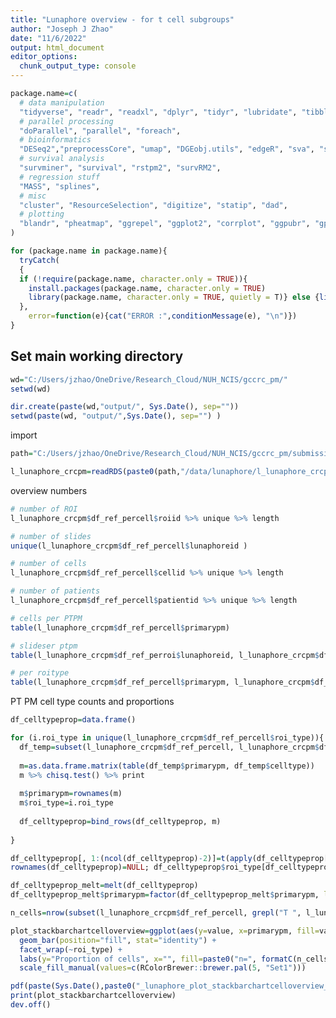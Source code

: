 ---
title: "Lunaphore overview - for t cell subgroups"
author: "Joseph J Zhao"
date: "11/6/2022"
output: html_document
editor_options: 
  chunk_output_type: console
---

```{r setup, include=FALSE}
package.name=c(
  # data manipulation
  "tidyverse", "readr", "readxl", "dplyr", "tidyr", "lubridate", "tibble", "plyr", "stringr", "stringi", "gtools", "maditr", "reshape2",
  # parallel processing
  "doParallel", "parallel", "foreach",
  # bioinformatics
  "DESeq2","preprocessCore", "umap", "DGEobj.utils", "edgeR", "sva", "sf", "RANN", "spatstat",
  # survival analysis
  "survminer", "survival", "rstpm2", "survRM2",
  # regression stuff
  "MASS", "splines",
  # misc
  "cluster", "ResourceSelection", "digitize", "statip", "dad",
  # plotting
  "blandr", "pheatmap", "ggrepel", "ggplot2", "corrplot", "ggpubr", "gplots", "grid", "ggbiplot", "ggsankey", "ggVennDiagram"
)

for (package.name in package.name){
  tryCatch(
  {
  if (!require(package.name, character.only = TRUE)){ 
    install.packages(package.name, character.only = TRUE) 
    library(package.name, character.only = TRUE, quietly = T)} else {library(package.name, character.only = TRUE, quietly = T)}
  }, 
    error=function(e){cat("ERROR :",conditionMessage(e), "\n")})
}


```

## Set main working directory

```{r working directory}
wd="C:/Users/jzhao/OneDrive/Research_Cloud/NUH_NCIS/gccrc_pm/"
setwd(wd)

dir.create(paste(wd,"output/", Sys.Date(), sep=""))
setwd(paste(wd, "output/",Sys.Date(), sep="") )

```

import

```{r}

path="C:/Users/jzhao/OneDrive/Research_Cloud/NUH_NCIS/gccrc_pm/submissions/substudies/crcpm/submissions/ccr/r1/workings"

l_lunaphore_crcpm=readRDS(paste0(path,"/data/lunaphore/l_lunaphore_crcpm_tcellsubsets.rds"))

```

overview numbers

```{r}

# number of ROI
l_lunaphore_crcpm$df_ref_percell$roiid %>% unique %>% length

# number of slides
unique(l_lunaphore_crcpm$df_ref_percell$lunaphoreid )

# number of cells
l_lunaphore_crcpm$df_ref_percell$cellid %>% unique %>% length

# number of patients
l_lunaphore_crcpm$df_ref_percell$patientid %>% unique %>% length

# cells per PTPM
table(l_lunaphore_crcpm$df_ref_percell$primarypm)

# slideser ptpm
table(l_lunaphore_crcpm$df_ref_perroi$lunaphoreid, l_lunaphore_crcpm$df_ref_perroi$primarypm)

# per roitype
table(l_lunaphore_crcpm$df_ref_percell$primarypm, l_lunaphore_crcpm$df_ref_percell$roi_type)


```


PT PM cell type counts and proportions

```{r}

df_celltypeprop=data.frame()

for (i.roi_type in unique(l_lunaphore_crcpm$df_ref_percell$roi_type)){
  df_temp=subset(l_lunaphore_crcpm$df_ref_percell, l_lunaphore_crcpm$df_ref_percell$roi_type==i.roi_type)
  
  m=as.data.frame.matrix(table(df_temp$primarypm, df_temp$celltype))
  m %>% chisq.test() %>% print
  
  m$primarypm=rownames(m)
  m$roi_type=i.roi_type
  
  df_celltypeprop=bind_rows(df_celltypeprop, m)
  
}

df_celltypeprop[, 1:(ncol(df_celltypeprop)-2)]=t(apply(df_celltypeprop[, 1:(ncol(df_celltypeprop)-2)], 1, function(x){x/sum(x)}))
rownames(df_celltypeprop)=NULL; df_celltypeprop$roi_type[df_celltypeprop$roi_type=="Tumor_boundary"]="TSI"

df_celltypeprop_melt=melt(df_celltypeprop)
df_celltypeprop_melt$primarypm=factor(df_celltypeprop_melt$primarypm, levels=c("primary", "peritoneal"))

n_cells=nrow(subset(l_lunaphore_crcpm$df_ref_percell, grepl("T ", l_lunaphore_crcpm$df_ref_percell$celltype)))

plot_stackbarchartcelloverview=ggplot(aes(y=value, x=primarypm, fill=variable), data=df_celltypeprop_melt) +
  geom_bar(position="fill", stat="identity") +
  facet_wrap(~roi_type) +
  labs(y="Proportion of cells", x="", fill=paste0("n=", formatC(n_cells, format="d", big.mark=","))) +
  scale_fill_manual(values=c(RColorBrewer::brewer.pal(5, "Set1")))

pdf(paste(Sys.Date(),paste0("_lunaphore_plot_stackbarchartcelloverview_tcells.pdf")), height=3.25, width=6.5)
print(plot_stackbarchartcelloverview)
dev.off()


```

